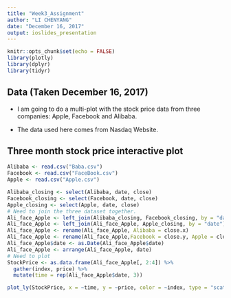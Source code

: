 ```yaml
---
title: "Week3_Assignment"
author: "LI CHENYANG"
date: "December 16, 2017"
output: ioslides_presentation
---
```


```r
knitr::opts_chunk$set(echo = FALSE)
library(plotly)
library(dplyr)
library(tidyr)
```

## Data (Taken December 16, 2017)
- I am going to do a multi-plot with the stock price data from three companies:
Apple, Facebook and Alibaba. 

- The data used here comes from Nasdaq Website. 

## Three month stock price interactive plot
```r
Alibaba <- read.csv("Baba.csv")
Facebook <- read.csv("FaceBook.csv")
Apple <- read.csv("Apple.csv")

Alibaba_closing <- select(Alibaba, date, close)
Facebook_closing <- select(Facebook, date, close)
Apple_closing <- select(Apple, date, close)
# Need to join the three dataset together. 
Ali_face_Apple <- left_join(Alibaba_closing, Facebook_closing, by = "date")
Ali_face_Apple <- left_join(Ali_face_Apple, Apple_closing, by = "date")
Ali_face_Apple <- rename(Ali_face_Apple, Alibaba = close.x)
Ali_face_Apple <- rename(Ali_face_Apple,Facebook = close.y, Apple = close)
Ali_face_Apple$date <- as.Date(Ali_face_Apple$date)
Ali_face_Apple <- arrange(Ali_face_Apple, date)
# Need to plot
StockPrice <- as.data.frame(Ali_face_Apple[, 2:4]) %>%
  gather(index, price) %>%
  mutate(time = rep(Ali_face_Apple$date, 3))

plot_ly(StockPrice, x = ~time, y = ~price, color = ~index, type = "scatter", mode = "lines")

```

